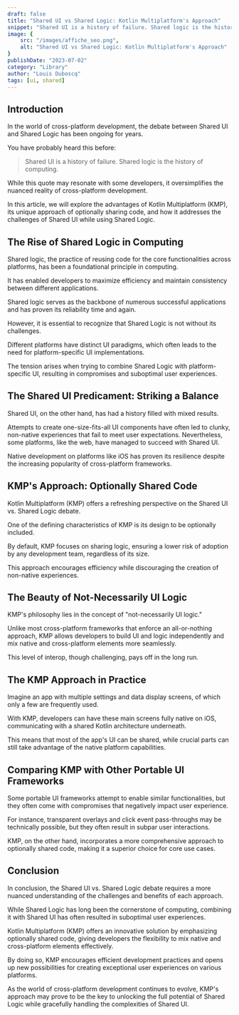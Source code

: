 ```yaml
---
draft: false
title: "Shared UI vs Shared Logic: Kotlin Multiplatform's Approach"
snippet: "Shared UI is a history of failure. Shared logic is the history of computing. Truth or oversimplification?"
image: {
    src: "/images/affiche_seo.png",
    alt: "Shared UI vs Shared Logic: Kotlin Multiplatform's Approach"
}
publishDate: "2023-07-02"
category: "Library"
author: "Louis Duboscq"
tags: [ui, shared]
--- 
```


## Introduction

In the world of cross-platform development, the debate between Shared UI and Shared Logic has been ongoing for years. 

You have probably heard this before:

> Shared UI is a history of failure. Shared logic is the history of computing.
 
While this quote may resonate with some developers, it oversimplifies the nuanced reality of cross-platform development. 

In this article, we will explore the advantages of Kotlin Multiplatform (KMP), its unique approach of optionally sharing code, and how it addresses the challenges of Shared UI while using Shared Logic.

## The Rise of Shared Logic in Computing

Shared logic, the practice of reusing code for the core functionalities across platforms, has been a foundational principle in computing. 

It has enabled developers to maximize efficiency and maintain consistency between different applications. 

Shared logic serves as the backbone of numerous successful applications and has proven its reliability time and again.

However, it is essential to recognize that Shared Logic is not without its challenges. 

Different platforms have distinct UI paradigms, which often leads to the need for platform-specific UI implementations. 

The tension arises when trying to combine Shared Logic with platform-specific UI, resulting in compromises and suboptimal user experiences.

## The Shared UI Predicament: Striking a Balance

Shared UI, on the other hand, has had a history filled with mixed results. 

Attempts to create one-size-fits-all UI components have often led to clunky, non-native experiences that fail to meet user expectations. Nevertheless, some platforms, like the web, have managed to succeed with Shared UI. 

Native development on platforms like iOS has proven its resilience despite the increasing popularity of cross-platform frameworks.

## KMP's Approach: Optionally Shared Code

Kotlin Multiplatform (KMP) offers a refreshing perspective on the Shared UI vs. Shared Logic debate. 

One of the defining characteristics of KMP is its design to be optionally included. 

By default, KMP focuses on sharing logic, ensuring a lower risk of adoption by any development team, regardless of its size. 

This approach encourages efficiency while discouraging the creation of non-native experiences.

## The Beauty of Not-Necessarily UI Logic

KMP's philosophy lies in the concept of "not-necessarily UI logic." 

Unlike most cross-platform frameworks that enforce an all-or-nothing approach, KMP allows developers to build UI and logic independently and mix native and cross-platform elements more seamlessly. 

This level of interop, though challenging, pays off in the long run.

## The KMP Approach in Practice

Imagine an app with multiple settings and data display screens, of which only a few are frequently used. 

With KMP, developers can have these main screens fully native on iOS, communicating with a shared Kotlin architecture underneath. 

This means that most of the app's UI can be shared, while crucial parts can still take advantage of the native platform capabilities.

## Comparing KMP with Other Portable UI Frameworks

Some portable UI frameworks attempt to enable similar functionalities, but they often come with compromises that negatively impact user experience. 

For instance, transparent overlays and click event pass-throughs may be technically possible, but they often result in subpar user interactions. 

KMP, on the other hand, incorporates a more comprehensive approach to optionally shared code, making it a superior choice for core use cases.

## Conclusion

In conclusion, the Shared UI vs. Shared Logic debate requires a more nuanced understanding of the challenges and benefits of each approach. 

While Shared Logic has long been the cornerstone of computing, combining it with Shared UI has often resulted in suboptimal user experiences. 

Kotlin Multiplatform (KMP) offers an innovative solution by emphasizing optionally shared code, giving developers the flexibility to mix native and cross-platform elements effectively. 

By doing so, KMP encourages efficient development practices and opens up new possibilities for creating exceptional user experiences on various platforms. 

As the world of cross-platform development continues to evolve, KMP's approach may prove to be the key to unlocking the full potential of Shared Logic while gracefully handling the complexities of Shared UI.